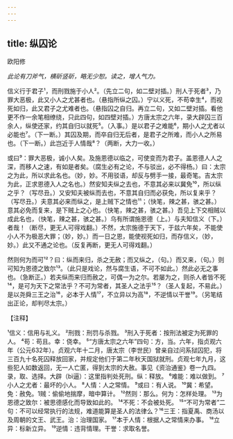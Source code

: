 ```yaml
---
---
---
```

title: 纵囚论
---



欧阳修

*此论有刀斧气，横斫竖斫，略无少恕。读之，增人气力。*

信义行于君子¹，而刑戮施于小人²。（先立二句，如二壁对插。）刑人于死者³，乃罪大恶极，此又小人之尤甚者也。（悬指所纵之囚。）宁以义死，不苟幸生⁴，而视死如归，此又君子之尤难者也。（悬指囚之自归。再立二句，又如二壁对插。看他更不作一余笔相缭绕，只此四句，如四壁对插。）方唐太宗之六年，录大辟囚三百余人，纵使还家，约其自归以就死⁵。（入事。）是以君子之难能⁶，期小人之尤者以必能也⁷。（下一断。）其囚及期，而卒自归无后者，是君子之所难，而小人之所易也。（下一断。）此岂近于人情哉⁸？（两断，大力一收。）

或曰⁹：罪大恶极，诚小人矣。及施恩德以临之，可使变而为君子。盖恩德人人之深，而移人之速，有如是者矣。（腐生必有之论，不与驳出，必不得杨。）曰：太宗之为此，所以求此名也。（妙，妙。不用驳语，却反与劈手一接，最奇笔。吉太宗为此，正求恩德入人之名也。）然安知夫纵之去也，不意其必来以冀免¹⁰，所以纵之乎？（写尽丑。）又安知夫被纵而去也，不意其自归而必获免，所以复来乎？（写尽丑。）夫意其必来而纵之，是上贼下之情也¹¹；（快笔，辣之甚，骇之甚。）意其必免而复来，是下贼上之心也。（快笔，辣之甚，骇之甚。）吾见上下交相贼以成此名也，（快笔，辣之甚，骇之甚。）乌有所谓施恩德（上。）与夫知信义（下。）者哉！（断尽，更无人可得戏翻。）不然，太宗施德于天下，于兹六年矣，不能使小人不为极恶大罪；（妙，妙。）而一日之恩，能使视死如归，而存信义，（妙，妙。）此又不通之论也。（反复再断，更无人可得戏翻。）

然则何为而可¹²？曰：纵而来归，杀之无赦；而又纵之，（句。）而又来，（句。）则可知为恩德之致尔¹³。（此只是戏论，然与腐生语，不可不如此。）然此必无之事也。（急断正。）若夫纵而来归而赦之，可偶一为之尔。若屡为之，则杀人者皆不死¹⁴，是可为天下之常法乎？不可为常者，其圣人之法乎¹⁵？（圣人复起，不易此。）是以尧舜三王之治¹⁶，必本于人情¹⁷，不立异以为高¹⁸，不逆情以干誉¹⁹。（另笔结出正论，却判尽太宗。）

【注释】

¹信义：信用与礼义。
²刑戮：刑罚与杀戮。
³刑入于死者：按刑法被定为死罪的人。
⁴苟：苟且。幸：侥幸。
⁵“方唐太宗之六年”四句：方，当。六年，指贞观六年（公元632年）。贞观六年十二月，唐太宗（李世民）曾亲自过问系狱囚犯，将三百九十名死囚释放回家，并规定他们于第二年秋天国狱就刑。贞观七年九月，这些犯人如数返回，无一人亡匿，得到太宗的大赦。事见《资治通鉴》卷一九四。录，取、选择。大辟（bì逼）：这里指判处死刑。纵：释放。
⁶难能：难以做到。
⁷小人之尤者：最坏的小人。
⁸人情：人之常情。
⁹或曰：有人说。
¹⁰冀：希望。免：赦免。1贼：偷偷地揣摩，暗中算计。
¹²然则：那么。何为：怎样处理。
¹³为恩德之致尔：被思德感化而导致如此的。
¹⁴不死：不会被处死。
¹⁵“不可为常者”二句：不可以经常执行的法规，难道能算是圣人的法律么？¹⁶三王：指夏禹、商汤以及周朝的文王、武王。治：治理国家。
¹⁷本于人情：根据人之常情来办事。
¹⁸立异：标新立异。
¹⁹逆情：违背情理。干誉：求取名誉。